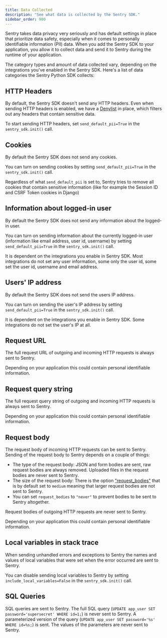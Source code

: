 ```yaml
---
title: Data Collected
description: "See what data is collected by the Sentry SDK."
sidebar_order: 900
---
```


Sentry takes data privacy very seriously and has default settings in place that prioritize data safety, especially when it comes to personally identifiable information (PII) data. When you add the Sentry SDK to your application, you allow it to collect data and send it to Sentry during the runtime of your application.

The category types and amount of data collected vary, depending on the integrations you've enabled in the Sentry SDK. Here's a list of data categories the Sentry Python SDK collects:

## HTTP Headers

By default, the Sentry SDK doesn't send any HTTP headers. Even when sending HTTP headers is enabled, we have a [Denylist](https://github.com/getsentry/sentry-python/blob/master/sentry_sdk/integrations/_wsgi_common.py#L19-L26) in place, which filters out any headers that contain sensitive data.

To start sending HTTP headers, set `send_default_pii=True` in the `sentry_sdk.init()` call.



## Cookies

By default the Sentry SDK does not send any cookies.

You can turn on sending cookies by setting `send_default_pii=True` in the `sentry_sdk.init()` call.

Regardless of what `send_default_pii` is set to, Sentry tries to remove all cookies that contain sensitive information (like for example the Session ID and CSRF Token cookies in Django)

## Information about logged-in user<br/>

By default the Sentry SDK does not send any information about the logged-in user.

You can turn on sending information about the currently logged-in user (information like email address, user id, username) by setting `send_default_pii=True` in the `sentry_sdk.init()` call.

It is dependent on the integrations you enable in Sentry SDK. Most integrations do not set any user information, some only the user id, some set the user id, username and email address.

## Users' IP address

By default the Sentry SDK does not send the users IP address.

You can turn on sending the user's IP address by setting `send_default_pii=True` in the `sentry_sdk.init()` call.

It is dependent on the integrations you enable in Sentry SDK. Some integrations do not set the user's IP at all.

## Request URL

The full request URL of outgoing and incoming HTTP requests is always sent to Sentry.

Depending on your application this could contain personal identifiable information.

## Request query string

The full request query string of outgoing and incoming HTTP requests is always sent to Sentry.

Depending on your application this could contain personal identifiable information.

## Request body

The request body of incoming HTTP requests can be sent to Sentry. Sending of the request body to Sentry depends on a couple of things:

- The type of the request body: JSON and form bodies are sent, raw request bodies are always removed. Uploaded files in the request bodies are never sent to Sentry.
- The size of the request body: There is the option ["request_bodies"](https://docs.sentry.io/platforms/python/configuration/options/#request-bodies) that is by default set to `medium` meaning that larger request bodies are not sent to Sentry.
- You can set `request_bodies` to `"never"` to prevent bodies to be sent to Sentry altogether.

Request bodies of outgoing HTTP requests are never sent to Sentry.

Depending on your application this could contain personal identifiable information.

## Local variables in stack trace

When sending unhandled errors and exceptions to Sentry the names and values of local variables that were set when the error occurred are sent to Sentry.

You can disable sending local variables to Sentry by setting `include_local_variables=False` in the `sentry_sdk.init()` call.

## SQL Queries

SQL queries are sent to Sentry. The full SQL query (`UPDATE app_user SET password='supersecret' WHERE id=1;`) is never sent to Sentry. A parameterized version of the query (`UPDATE app_user SET password='%s' WHERE id=%s;`) is sent. The values of the parameters are never sent to Sentry.

